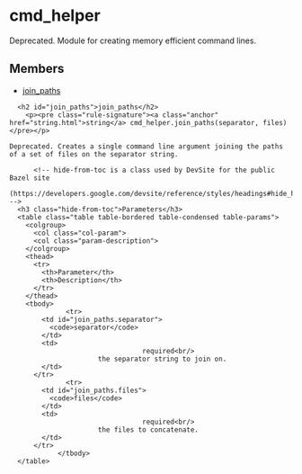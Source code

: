 <html devsite>
<head>
  <meta name="project_path" value="/_project.yaml">
  <meta name="book_path" value="/versions/6.2.0/_book.yaml">
</head>
<body>

<h1 class="page-title" id="modules.cmd_helper">cmd_helper</h1>

<!-- {% raw %} -->

Deprecated. Module for creating memory efficient command lines.

<h2>Members</h2>
<ul>
    <li>
    <a href="#join_paths">join_paths</a>
  </li>
  </ul>

      <h2 id="join_paths">join_paths</h2>
        <p><pre class="rule-signature"><a class="anchor" href="string.html">string</a> cmd_helper.join_paths(separator, files)</pre></p>

    Deprecated. Creates a single command line argument joining the paths of a set of files on the separator string.

          <!-- hide-from-toc is a class used by DevSite for the public Bazel site
      (https://developers.google.com/devsite/reference/styles/headings#hide_headings_from_the_toc) -->
      <h3 class="hide-from-toc">Parameters</h3>
      <table class="table table-bordered table-condensed table-params">
        <colgroup>
          <col class="col-param">
          <col class="param-description">
        </colgroup>
        <thead>
          <tr>
            <th>Parameter</th>
            <th>Description</th>
          </tr>
        </thead>
        <tbody>
                  <tr>
            <td id="join_paths.separator">
              <code>separator</code>
            </td>
            <td>
                                     required<br/>
                          the separator string to join on.
            </td>
          </tr>
                  <tr>
            <td id="join_paths.files">
              <code>files</code>
            </td>
            <td>
                                     required<br/>
                          the files to concatenate.
            </td>
          </tr>
                </tbody>
      </table>


</body>
</html>

<!-- {% endraw %} -->
